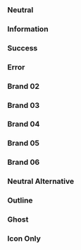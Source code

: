 
<ComponentStatus component="pie-tag" />

<Meta of={TagStories} />

### Neutral

<Canvas of={TagStories.Neutral} />

### Information

<Canvas of={TagStories.Information} />

### Success

<Canvas of={TagStories.Success} />

### Error

<Canvas of={TagStories.Error} />

### Brand 02

<Canvas of={TagStories.Brand02} />

### Brand 03

<Canvas of={TagStories.Brand03} />

### Brand 04

<Canvas of={TagStories.Brand04} />

### Brand 05

<Canvas of={TagStories.Brand05} />

### Brand 06

<Canvas of={TagStories.Brand06} />

### Neutral Alternative

<Canvas of={TagStories.NeutralAlternative} />

### Outline

<Canvas of={TagStories.Outline} />

### Ghost

<Canvas of={TagStories.Ghost} />

### Icon Only

<Canvas of={TagStories.IconOnly} />
